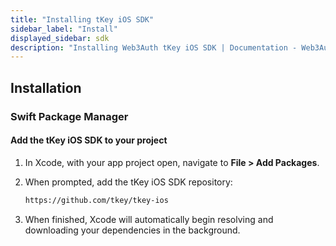 ```yaml
---
title: "Installing tKey iOS SDK"
sidebar_label: "Install"
displayed_sidebar: sdk
description: "Installing Web3Auth tKey iOS SDK | Documentation - Web3Auth"
---
```


## Installation

### Swift Package Manager

#### Add the tKey iOS SDK to your project

1. In Xcode, with your app project open, navigate to **File > Add Packages**.

1. When prompted, add the tKey iOS SDK repository:

   ```sh
   https://github.com/tkey/tkey-ios
   ```

1. When finished, Xcode will automatically begin resolving and downloading your dependencies in the background.
